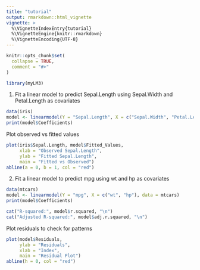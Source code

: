 ```yaml
---
title: "tutorial"
output: rmarkdown::html_vignette
vignette: >
  %\VignetteIndexEntry{tutorial}
  %\VignetteEngine{knitr::rmarkdown}
  %\VignetteEncoding{UTF-8}
---
```


```r
knitr::opts_chunk$set(
  collapse = TRUE,
  comment = "#>"
)
```

```r
library(myLM3)
```


1) Fit a linear model to predict Sepal.Length using Sepal.Width and Petal.Length as covariates
```r
data(iris)
model <- linearmodel(Y = "Sepal.Length", X = c("Sepal.Width", "Petal.Length"), data = iris)
print(model$Coefficients)
```


Plot observed vs fitted values
```r
plot(iris$Sepal.Length, model$Fitted_Values,
     xlab = "Observed Sepal.Length",
     ylab = "Fitted Sepal.Length",
     main = "Fitted vs Observed")
abline(a = 0, b = 1, col = "red")
```


2) Fit a linear model to predict mpg using wt and hp as covariates
```r
data(mtcars)
model <- linearmodel(Y = "mpg", X = c("wt", "hp"), data = mtcars)
print(model$Coefficients)
```

```r
cat("R-squared:", model$r.squared, "\n")
cat("Adjusted R-squared:", model$adj.r.squared, "\n")
```
Plot residuals to check for patterns
```r
plot(model$Residuals,
     ylab = "Residuals",
     xlab = "Index",
     main = "Residual Plot")
abline(h = 0, col = "red")
```

